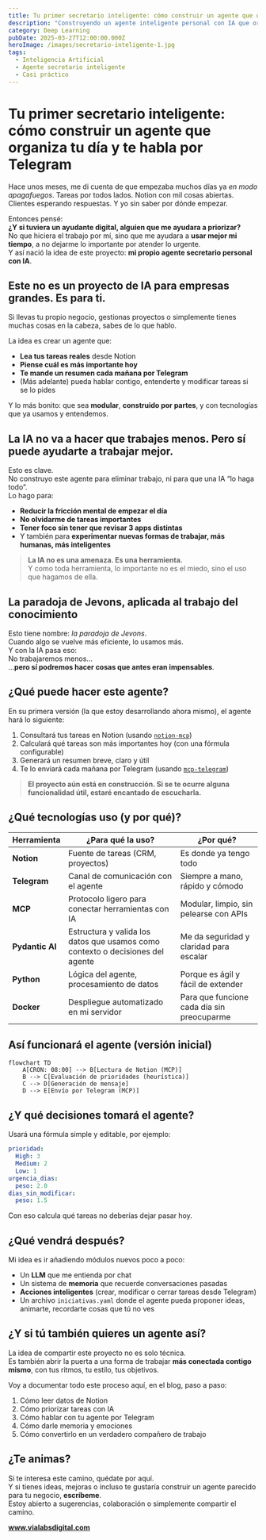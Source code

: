 ---
title: Tu primer secretario inteligente: cómo construir un agente que organiza tu día y te habla por Telegram
description: "Construyendo un agente inteligente personal con IA que organiza mi día, prioriza mis tareas desde Notion y me envía un resumen por Telegram. Un proyecto modular, práctico y útil para autónomos y pequeñas empresas."
category: Deep Learning
pubDate: 2025-03-27T12:00:00.000Z
heroImage: /images/secretario-inteligente-1.jpg
tags:
  - Inteligencia Artificial
  - Agente secretario inteligente
  - Casi práctico
---


# **Tu primer secretario inteligente: cómo construir un agente que organiza tu día y te habla por Telegram**

Hace unos meses, me di cuenta de que empezaba muchos días ya *en modo apagafuegos*. Tareas por todos lados. Notion con mil cosas abiertas. Clientes esperando respuestas. Y yo sin saber por dónde empezar.

Entonces pensé:  
**¿Y si tuviera un ayudante digital, alguien que me ayudara a priorizar?**  
No que hiciera el trabajo por mí, sino que me ayudara a **usar mejor mi tiempo**, a no dejarme lo importante por atender lo urgente.  
Y así nació la idea de este proyecto: **mi propio agente secretario personal con IA**.


## **Este no es un proyecto de IA para empresas grandes. Es para ti.**

Si llevas tu propio negocio, gestionas proyectos o simplemente tienes muchas cosas en la cabeza, sabes de lo que hablo.

La idea es crear un agente que:

- **Lea tus tareas reales** desde Notion
- **Piense cuál es más importante hoy**
- **Te mande un resumen cada mañana por Telegram**
- (Más adelante) pueda hablar contigo, entenderte y modificar tareas si se lo pides

Y lo más bonito: que sea **modular**, **construido por partes**, y con tecnologías que ya usamos y entendemos.


## **La IA no va a hacer que trabajes menos. Pero sí puede ayudarte a trabajar mejor.**

Esto es clave.  
No construyo este agente para eliminar trabajo, ni para que una IA “lo haga todo”.  
Lo hago para:

- **Reducir la fricción mental de empezar el día**
- **No olvidarme de tareas importantes**
- **Tener foco sin tener que revisar 3 apps distintas**
- Y también para **experimentar nuevas formas de trabajar, más humanas, más inteligentes**

> **La IA no es una amenaza. Es una herramienta.**  
> Y como toda herramienta, lo importante no es el miedo, sino el uso que hagamos de ella.


## **La paradoja de Jevons, aplicada al trabajo del conocimiento**

Esto tiene nombre: *la paradoja de Jevons*.  
Cuando algo se vuelve más eficiente, lo usamos más.  
Y con la IA pasa eso:  
No trabajaremos menos…  
…**pero sí podremos hacer cosas que antes eran impensables**.


## **¿Qué puede hacer este agente?**

En su primera versión (la que estoy desarrollando ahora mismo), el agente hará lo siguiente:

1. Consultará tus tareas en Notion (usando [`notion-mcp`](https://github.com/ccabanillas/notion-mcp))
2. Calculará qué tareas son más importantes hoy (con una fórmula configurable)
3. Generará un resumen breve, claro y útil
4. Te lo enviará cada mañana por Telegram (usando [`mcp-telegram`](https://github.com/sparfenyuk/mcp-telegram))

> **El proyecto aún está en construcción. Si se te ocurre alguna funcionalidad útil, estaré encantado de escucharla.**


## **¿Qué tecnologías uso (y por qué)?**

| Herramienta | ¿Para qué la uso? | ¿Por qué? |
|-------------|-------------------|-----------|
| **Notion** | Fuente de tareas (CRM, proyectos) | Es donde ya tengo todo |
| **Telegram** | Canal de comunicación con el agente | Siempre a mano, rápido y cómodo |
| **MCP** | Protocolo ligero para conectar herramientas con IA | Modular, limpio, sin pelearse con APIs |
| **Pydantic AI** | Estructura y valida los datos que usamos como contexto o decisiones del agente | Me da seguridad y claridad para escalar |
| **Python** | Lógica del agente, procesamiento de datos | Porque es ágil y fácil de extender |
| **Docker** | Despliegue automatizado en mi servidor | Para que funcione cada día sin preocuparme |



## **Así funcionará el agente (versión inicial)**

```mermaid
flowchart TD
    A[CRON: 08:00] --> B[Lectura de Notion (MCP)]
    B --> C[Evaluación de prioridades (heurística)]
    C --> D[Generación de mensaje]
    D --> E[Envío por Telegram (MCP)]
```


## **¿Y qué decisiones tomará el agente?**

Usará una fórmula simple y editable, por ejemplo:

```yaml
prioridad:
  High: 3
  Medium: 2
  Low: 1
urgencia_dias:
  peso: 2.0
dias_sin_modificar:
  peso: 1.5
```

Con eso calcula qué tareas no deberías dejar pasar hoy.


## **¿Qué vendrá después?**

Mi idea es ir añadiendo módulos nuevos poco a poco:

- Un **LLM** que me entienda por chat
- Un sistema de **memoria** que recuerde conversaciones pasadas
- **Acciones inteligentes** (crear, modificar o cerrar tareas desde Telegram)
- Un archivo `iniciativas.yaml` donde el agente pueda proponer ideas, animarte, recordarte cosas que tú no ves


## **¿Y si tú también quieres un agente así?**

La idea de compartir este proyecto no es solo técnica.  
Es también abrir la puerta a una forma de trabajar **más conectada contigo mismo**, con tus ritmos, tu estilo, tus objetivos.

Voy a documentar todo este proceso aquí, en el blog, paso a paso:

1. Cómo leer datos de Notion  
2. Cómo priorizar tareas con IA  
3. Cómo hablar con tu agente por Telegram  
4. Cómo darle memoria y emociones  
5. Cómo convertirlo en un verdadero compañero de trabajo



## ¿Te animas?

Si te interesa este camino, quédate por aquí.  
Y si tienes ideas, mejoras o incluso te gustaría construir un agente parecido para tu negocio, **escríbeme**.  
Estoy abierto a sugerencias, colaboración o simplemente compartir el camino.

**www.vialabsdigital.com**
